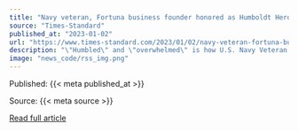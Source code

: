 ```yaml
---
title: "Navy veteran, Fortuna business founder honored as Humboldt Hero"
source: "Times-Standard"
published_at: "2023-01-02"
url: "https://www.times-standard.com/2023/01/02/navy-veteran-fortuna-business-founder-honored-as-humboldt-hero/"
description: "\"Humbled\" and \"overwhelmed\" is how U.S. Navy Veteran Bill Hummel described his feelings about being recognized as Humboldt’s Hero of the Month, by Eureka State Farm Agent Scott Hammond."
image: "news_code/rss_img.png"
---
```



  Published: {{< meta published_at >}}
  

  Source: {{< meta source >}}
  

  [Read full article]({{< meta url >}})
  

